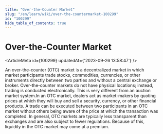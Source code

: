 ```yaml
---
title: "Over-the-Counter Market"
slug: "/en/learn/wiki/over-the-countermarket-100299"
id: "100299"
hide_table_of_contents: true
---
```



# Over-the-Counter Market

<ArticleMeta id={100299} updatedAt={'2023-09-26 13:58:47'} />
<div className='border-solid border-b border-t-0 my-4 border-[var(--ifm-color-gray-300)]' />

An over-the-counter (OTC) market is a decentralized market in which market participants trade stocks, commodities, currencies, or other instruments directly between two parties and without a central exchange or broker. Over-the-counter markets do not have physical locations; instead, trading is conducted electronically. This is very different from an auction market system.In an OTC market, dealers act as market-makers by quoting prices at which they will buy and sell a security, currency, or other financial products. A trade can be executed between two participants in an OTC market without others being aware of the price at which the transaction was completed. In general, OTC markets are typically less transparent than exchanges and are also subject to fewer regulations. Because of this, liquidity in the OTC market may come at a premium.
